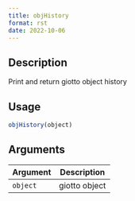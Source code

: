 ```yaml
--- 
title: objHistory 
format: rst 
date: 2022-10-06 
--- 
```


## Description

Print and return giotto object history


## Usage

```r
objHistory(object)
```


## Arguments

Argument      |Description
------------- |----------------
`object`     |     giotto object


